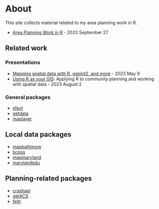 # About {.unnumbered}

This site collects material related to my area planning work in R.

-   [Area Planning Work in R](//slides/area-planning-work.html) - 2023 September 27

## Related work

### Presentations

-   [Mapping spatial data with R, ggplot2, and more](https://elipousson.github.io/mapping-r-ggplot2/mapping-introduction.html) - 2023 May 9
-   [Using R as your GIS](https://elipousson.github.io/presentation-tugis2023): Applying R to community planning and working with spatial data - 2023 August 2

### General packages

- [sfext](https://elipousson.github.io/sfext)
- [getdata](https://elipousson.github.io/getdata)
- [maplayer](https://elipousson.github.io/maplayer)

## Local data packages

- [mapbaltimore](https://elipousson.github.io/mapbaltimore)
- [bcpss](https://elipousson.github.io/bcpss)
- [mapmaryland](https://elipousson.github.io/mapmaryland)
- [marylandedu](https://elipousson.github.io/marylandedu)

## Planning-related packages

- [crashapi](https://elipousson.github.io/crashapi)
- [getACS](https://elipousson.github.io/crashapi)
- [feltr](https://elipousson.github.io/feltr)

